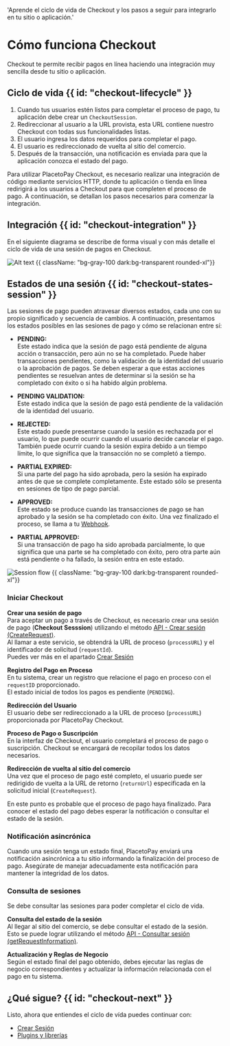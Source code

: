 
  'Aprende el ciclo de vida de Checkout y los pasos a seguir para integrarlo en tu sitio o aplicación.'

# Cómo funciona Checkout

Checkout te permite recibir pagos en línea haciendo una integración muy sencilla desde tu sitio o aplicación.

## Ciclo de vida {{ id: "checkout-lifecycle" }}

1. Cuando tus usuarios estén listos para completar el proceso de pago, tu aplicación debe crear un `CheckoutSession`.
2. Redireccionar al usuario a la URL provista, esta URL contiene nuestro Checkout con todas sus funcionalidades listas.
3. El usuario ingresa los datos requeridos para completar el pago.
4. El usuario es redireccionado de vuelta al sitio del comercio.
5. Después de la transacción, una notificación es enviada para que la aplicación conozca el estado del pago.

Para utilizar PlacetoPay Checkout, es necesario realizar una integración de código mediante servicios HTTP, donde tu aplicación o tienda en línea redirigirá a los usuarios a Checkout para que completen el proceso de pago. A continuación, se detallan los pasos necesarios para comenzar la integración.

## Integración {{ id: "checkout-integration" }}

En el siguiente diagrama se describe de forma visual y con más detalle el ciclo de vida de una sesión de pagos en Checkout.

![Alt text](/Checkout_flow_v2_2x.webp 'title') {{ className: "bg-gray-100 dark:bg-transparent rounded-xl"}}

## Estados de una sesión {{ id: "checkout-states-session" }}

Las sesiones de pago pueden atravesar diversos estados, cada uno con su propio significado y secuencia de cambios. A continuación, presentamos los estados posibles en las sesiones de pago y cómo se relacionan entre sí:
  
- **PENDING:**   
Este estado indica que la sesión de pago está pendiente de alguna acción o transacción, pero aún no se ha completado. Puede haber transacciones pendientes, como la validación de la identidad del usuario o la aprobación de pagos. Se deben esperar a que estas acciones pendientes se resuelvan antes de determinar si la sesión se ha completado con éxito o si ha habido algún problema.

- **PENDING VALIDATION:**   
Este estado indica que la sesión de pago está pendiente de la validación de la identidad del usuario.

- **REJECTED:**   
Este estado puede presentarse cuando la sesión es rechazada por el usuario, lo que puede ocurrir cuando el usuario decide cancelar el pago.
También puede ocurrir cuando la sesión expira debido a un tiempo límite, lo que significa que la transacción no se completó a tiempo.

- **PARTIAL EXPIRED:**   
Si una parte del pago ha sido aprobada, pero la sesión ha expirado antes de que se complete completamente. Este estado sólo se presenta en sesiones de tipo de pago parcial.

- **APPROVED:**   
Este estado se produce cuando las transacciones de pago se han aprobado y la sesión se ha completado con éxito. Una vez finalizado el proceso, se llama a tu [Webhook](/checkout/notification).

- **PARTIAL APPROVED:**   
Si una transacción de pago ha sido aprobada parcialmente, lo que significa que una parte se ha completado con éxito, pero otra parte aún está pendiente o ha fallado, la sesión entra en este estado.

<SessionStates></SessionStates>

![Session flow](/Checkout_sesion_flow.webp 'title') {{ className: "bg-gray-100 dark:bg-transparent rounded-xl"}}

### Iniciar Checkout

**Crear una sesión de pago**  
Para aceptar un pago a través de Checkout, es necesario crear una sesión de pago (**Checkout Sesssion**) utilizando el método [API - Crear sesión (CreateRequest)](/checkout/api-reference/session#crear-una-sesion).  
Al llamar a este servicio, se obtendrá la URL de proceso (`processURL`) y el identificador de solicitud (`requestId`).  
Puedes ver más en el apartado [Crear Sesión](/checkout/api-reference/session#crear-una-sesion)

**Registro del Pago en Proceso**  
En tu sistema, crear un registro que relacione el pago en proceso con el `requestID` proporcionado.  
El estado inicial de todos los pagos es pendiente (`PENDING`).

**Redirección del Usuario**  
El usuario debe ser redireccionado a la URL de proceso (`processURL`) proporcionada por PlacetoPay Checkout.

**Proceso de Pago o Suscripción**  
En la interfaz de Checkout, el usuario completará el proceso de pago o suscripción. Checkout se encargará de recopilar todos los datos necesarios.

**Redirección de vuelta al sitio del comercio**  
Una vez que el proceso de pago esté completo, el usuario puede ser redirigido de vuelta a la URL de retorno (`returnUrl`) especificada en la solicitud inicial (`CreateRequest`).

En este punto es probable que el proceso de pago haya finalizado. Para conocer el estado del pago debes esperar la notificación o consultar el estado de la sesión.

### Notificación asincrónica

Cuando una sesión tenga un estado final, PlacetoPay enviará una notificación asincrónica a tu sitio informando la finalización del proceso de pago. Asegúrate de manejar adecuadamente esta notificación para mantener la integridad de los datos.

### Consulta de sesiones

Se debe consultar las sesiones para poder completar el ciclo de vida.

**Consulta del estado de la sesión**  
Al llegar al sitio del comercio, se debe consultar el estado de la sesión.  
Esto se puede lograr utilizando el método [API - Consultar sesión (getRequestInformation)](/checkout/api-reference/session#query-a-session).

**Actualización y Reglas de Negocio**  
Según el estado final del pago obtenido, debes ejecutar las reglas de negocio correspondientes y actualizar la información relacionada con el pago en tu sistema.

## ¿Qué sigue? {{ id: "checkout-next" }}

Listo, ahora que entiendes el ciclo de vída puedes continuar con:

- [Crear Sesión](/checkout/create-session)
- [Plugins y librerías](/checkout/plugins)
